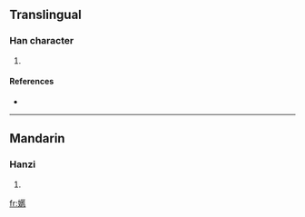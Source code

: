 ==Translingual==

===Han character===
{{Han char|rn=38|rad=女|as=15|sn=18|four=|canj=女尸口心 (VSRP)}}

# {{defn|Han|sort=女15}}

====References====
* {{Han ref|kx=0273.210|dkj=06853|hdz=21085.130|uh=5B3A|ud=23354}}

----

==Mandarin==

===Hanzi===
{{cmn-hanzi|pin=[[nì]] ([[ni4]])|wg=ni<sup>4</sup>}}

# {{defn|Mandarin}}

[[fr:嬺]]